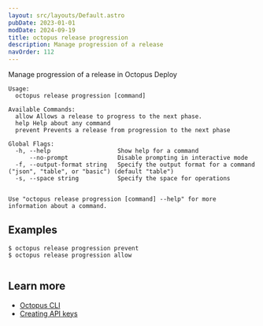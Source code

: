 ```yaml
---
layout: src/layouts/Default.astro
pubDate: 2023-01-01
modDate: 2024-09-19
title: octopus release progression
description: Manage progression of a release
navOrder: 112
---
```


Manage progression of a release in Octopus Deploy

```
Usage:
  octopus release progression [command]

Available Commands:
  allow Allows a release to progress to the next phase.
  help Help about any command
  prevent Prevents a release from progression to the next phase

Global Flags:
  -h, --help                   Show help for a command
      --no-prompt              Disable prompting in interactive mode
  -f, --output-format string   Specify the output format for a command ("json", "table", or "basic") (default "table")
  -s, --space string           Specify the space for operations


Use "octopus release progression [command] --help" for more information about a command.
```

## Examples

<SamplesInstance />

```
$ octopus release progression prevent
$ octopus release progression allow


```

## Learn more

- [Octopus CLI](/docs/octopus-rest-api/cli)
- [Creating API keys](/docs/octopus-rest-api/how-to-create-an-api-key)